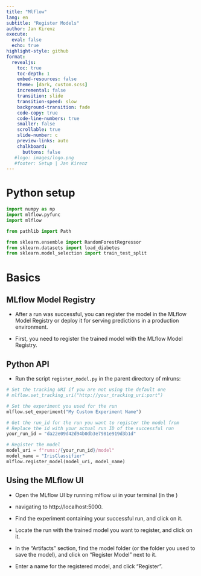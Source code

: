 ```yaml
---
title: "Mlflow"
lang: en 
subtitle: "Register Models"
author: Jan Kirenz
execute:
  eval: false
  echo: true
highlight-style: github
format:
  revealjs: 
    toc: true
    toc-depth: 1
    embed-resources: false
    theme: [dark, custom.scss]  
    incremental: false
    transition: slide
    transition-speed: slow
    background-transition: fade
    code-copy: true
    code-line-numbers: true
    smaller: false
    scrollable: true
    slide-number: c
    preview-links: auto
    chalkboard: 
      buttons: false
   #logo: images/logo.png
   #footer: Setup | Jan Kirenz
---
```




# Python setup

```python

import numpy as np
import mlflow.pyfunc
import mlflow

from pathlib import Path

from sklearn.ensemble import RandomForestRegressor
from sklearn.datasets import load_diabetes
from sklearn.model_selection import train_test_split

```


# Basics


## MLflow Model Registry

- After a run was successful, you can register the model in the MLflow Model Registry or deploy it for serving predictions in a production environment. 

- First, you need to register the trained model with the MLflow Model Registry. 



## Python API

- Run the script `register_model.py` in the parent directory of mlruns:

```python

# Set the tracking URI if you are not using the default one
# mlflow.set_tracking_uri("http://your_tracking_uri:port")

# Set the experiment you used for the run
mlflow.set_experiment("My Custom Experiment Name")

# Get the run_id for the run you want to register the model from
# Replace the id with your actual run ID of the successful run
your_run_id = "da22e09d42d94b0db3e7981e919d3b1d"

# Register the model
model_uri = f"runs:/{your_run_id}/model"
model_name = "IrisClassifier"
mlflow.register_model(model_uri, model_name)


```


## Using the MLflow UI


- Open the MLflow UI by running mlflow ui in your terminal (in the )

- navigating to http://localhost:5000.

- Find the experiment containing your successful run, and click on it.

- Locate the run with the trained model you want to register, and click on it.

- In the "Artifacts" section, find the model folder (or the folder you used to save the model), and click on "Register Model" next to it.

- Enter a name for the registered model, and click "Register".

